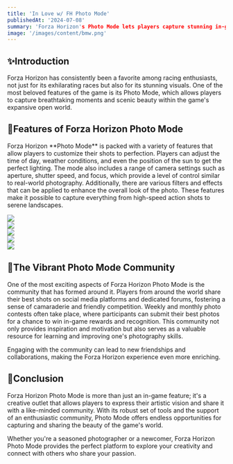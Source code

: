 ```yaml
---
title: 'In Love w/ FH Photo Mode'
publishedAt: '2024-07-08'
summary: 'Forza Horizon's Photo Mode lets players capture stunning in-game visuals with customizable settings. It includes tools for adjusting lighting, camera angles, and filters.'
image: '/images/content/bmw.png'
---
```


## ✨Introduction
<p>Forza Horizon has consistently been a favorite among racing enthusiasts,
not just for its exhilarating races but also for its stunning visuals.
One of the most beloved features of the game is its Photo Mode,
which allows players to capture breathtaking moments and scenic beauty within the game's expansive open world.</p>

## 📸Features of Forza Horizon Photo Mode
<p>Forza Horizon **Photo Mode** is packed with a variety of features that allow players to customize their shots to perfection.
Players can adjust the time of day, weather conditions, and even the position of the sun to get the perfect lighting.
The mode also includes a range of camera settings such as aperture, shutter speed, and focus, which provide a level of control similar to real-world photography.
Additionally, there are various filters and effects that can be applied to enhance the overall look of the photo.
These features make it possible to capture everything from high-speed action shots to serene landscapes.</p>

<div class="grid grid-cols-5 grid-rows-5 gap-4">
    <div class="row-span-5  grayscale hover:grayscale-0 hover:scale-120 transition-all"><a href='https://i.ibb.co.com/pyb91Jf/2-6-1.jpg' target='_blank'><img class="rounded-lg" src="https://i.ibb.co.com/pyb91Jf/2-6-1.jpg"/></a></div>
    <div class="row-span-5  grayscale hover:grayscale-0 hover:scale-120 transition-all"><a href='https://i.ibb.co.com/LJwKL0p/2-1-3.jpg' target='_blank'><img class="rounded-lg" src="https://i.ibb.co.com/LJwKL0p/2-1-3.jpg"/></a></div>
    <div class="row-span-5  grayscale hover:grayscale-0 hover:scale-120 transition-all"><a href='https://i.ibb.co.com/5RrrXJc/2-11.jpg' target='_blank'><img class="rounded-lg" src="https://i.ibb.co.com/5RrrXJc/2-11.jpg"/></a></div>
    <div class="row-span-5  grayscale hover:grayscale-0 hover:scale-120 transition-all"><a href='https://i.ibb.co.com/KFHMPnL/2-4-1.jpg' target='_blank'><img class="rounded-lg" src="https://i.ibb.co.com/KFHMPnL/2-4-1.jpg"/></a></div>
    <div class="row-span-5  grayscale hover:grayscale-0 hover:scale-120 transition-all"><a href='https://i.ibb.co.com/4dzDNHB/2-1-5.jpg' target='_blank'><img class="rounded-lg" src="https://i.ibb.co.com/4dzDNHB/2-1-5.jpg"/></a></div>
</div>

## 👀The Vibrant Photo Mode Community
<p>One of the most exciting aspects of Forza Horizon Photo Mode is the community that has formed around it.
Players from around the world share their best shots on social media platforms and dedicated forums,
fostering a sense of camaraderie and friendly competition. Weekly and monthly photo contests often take place,
where participants can submit their best photos for a chance to win in-game rewards and recognition.
This community not only provides inspiration and motivation but also serves as a valuable resource for learning and improving one's photography skills.</p>
<p>Engaging with the community can lead to new friendships and collaborations, making the Forza Horizon experience even more enriching.</p>

## 🧾Conclusion
<p>Forza Horizon Photo Mode is more than just an in-game feature; it's a creative outlet that allows players to express their artistic vision and share it with a like-minded community.
With its robust set of tools and the support of an enthusiastic community, Photo Mode offers endless opportunities for capturing and sharing the beauty of the game's world.</p>
<p>Whether you're a seasoned photographer or a newcomer, Forza Horizon Photo Mode provides the perfect platform to explore your creativity and connect with others who share your passion.</p>
